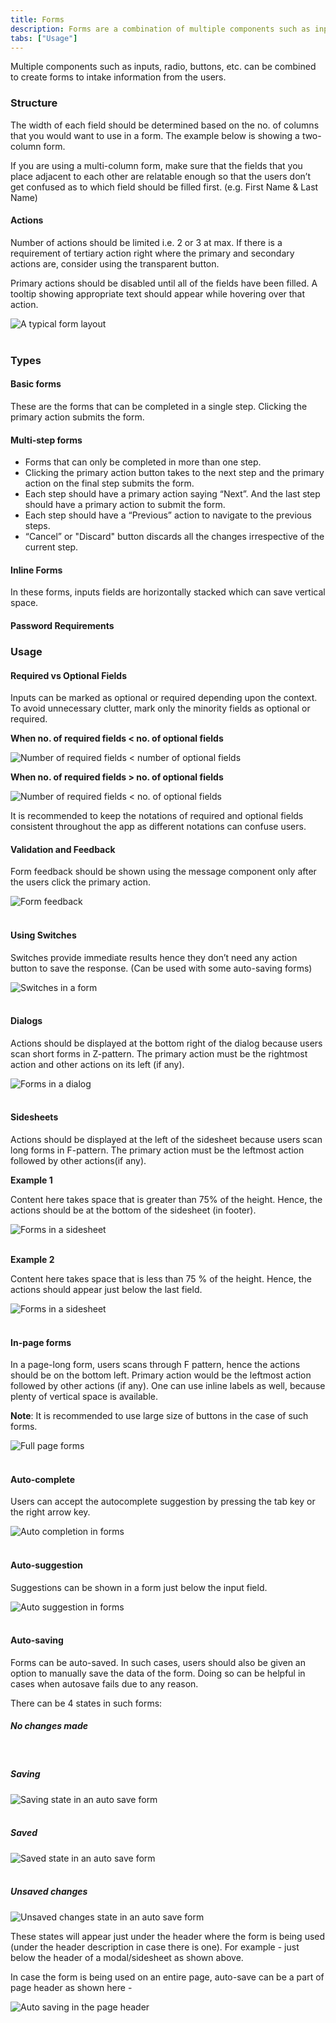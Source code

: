 ```yaml
---
title: Forms
description: Forms are a combination of multiple components such as inputs, radio, buttons, etc. arranged intuitively.
tabs: ["Usage"]
---
```


Multiple components such as inputs, radio, buttons, etc. can be combined to create forms to intake information from the users.

### Structure
The width of each field should be determined based on the no. of columns that you would want to use in a form. The example below is showing a two-column form.

If you are using a multi-column form, make sure that the fields that you place adjacent to each other are relatable enough so that the users don’t get confused as to which field should be filled first. (e.g. First Name & Last Name)

#### Actions
Number of actions should be limited i.e. 2 or 3 at max. If there is a requirement of tertiary action right where the primary and secondary actions are, consider using the transparent button.

Primary actions should be disabled until all of the fields have been filled. A tooltip showing appropriate text should appear while hovering over that action.

![A typical form layout](./images/forms-1.png)
<br/>
<br/>

### Types
#### Basic forms
These are the forms that can be completed in a single step. Clicking the primary action submits the form.
<Preview name="patterns-forms-basic-form--basic-form" />

#### Multi-step forms
* Forms that can only be completed in more than one step.
* Clicking the primary action button takes to the next step and the primary action on the final step submits the form.
* Each step should have a primary action saying “Next”. And the last step should have a primary action to submit the form.
* Each step should have a “Previous” action to navigate to the previous steps.
* “Cancel” or "Discard" button discards all the changes irrespective of the current step.

<Preview name="patterns-forms-stepper-form--stepper-form" />

#### Inline Forms
In these forms, inputs fields are horizontally stacked which can save vertical space.
<Preview name="patterns-forms-inline-label-form--inline-label-form" />

#### Password Requirements
<Preview name="patterns-forms-create-password--create-password" />

### Usage
#### Required vs Optional Fields
Inputs can be marked as optional or required depending upon the context. To avoid unnecessary clutter, mark only the minority fields as optional or required.

**When no. of required fields < no. of optional fields**

![Number of required fields < number of optional fields](./images/forms-2.png)
<br/>

**When no. of required fields > no. of optional fields**

![Number of required fields < no. of optional fields](./images/forms-3.png)
<br/>

It is recommended to keep the notations of required and optional fields consistent throughout the app as different notations can confuse users.
 
#### Validation and Feedback
Form feedback should be shown using the message component only after the users click the primary action.

![Form feedback](./images/forms-4.png)
<br/>
<br/>

#### Using Switches
Switches provide immediate results hence they don’t need any action button to save the response. (Can be used with some auto-saving forms)

![Switches in a form](./images/forms-5.png)
<br/>
<br/>

#### Dialogs
Actions should be displayed at the bottom right of the dialog because users scan short forms in Z-pattern. The primary action must be the rightmost action and other actions on its left (if any).

![Forms in a dialog](./images/forms-6.png)
<br/>
<br/>

#### Sidesheets
Actions should be displayed at the left of the sidesheet because users scan long forms in F-pattern. The primary action must be the leftmost action followed by other actions(if any). 

**Example 1**

Content here takes space that is greater than 75% of the height. Hence, the actions should be at the bottom of the sidesheet (in footer).

![Forms in a sidesheet](./images/forms-7.jpg)
<br/>
<br/>

**Example 2**

Content here takes space that is less than 75 % of the height. Hence, the actions should appear just below the last field.

![Forms in a sidesheet](./images/forms-8.png)
<br/>
<br/>

#### In-page forms
In a page-long form, users scans through F pattern, hence the actions should be on the bottom left. Primary action would be the leftmost action followed by other actions (if any). One can use inline labels as well, because plenty of vertical space is available.

**Note**: It is recommended to use large size of buttons in the case of such forms.

![Full page forms](./images/forms-9.png)
<br/>
<br/>

#### Auto-complete
Users can accept the autocomplete suggestion by pressing the tab key or the right arrow key.

![Auto completion in forms](./images/forms-10.png)
<br/>
<br/>

#### Auto-suggestion
Suggestions can be shown in a form just below the input field.

![Auto suggestion in forms](./images/forms-11.png)
<br/>
<br/>

#### Auto-saving
Forms can be auto-saved. In such cases, users should also be given an option to manually save the data of the form. Doing so can be helpful in cases when autosave fails due to any reason.

There can be 4 states in such forms:

##### No changes made
<br/>

##### Saving

![Saving state in an auto save form](./images/forms-12.png)
<br/>
<br/>

##### Saved

![Saved state in an auto save form](./images/forms-13.png)
<br/>
<br/>

##### Unsaved changes

![Unsaved changes state in an auto save form](./images/forms-14.png)
<br/>

These states will appear just under the header where the form is being used (under the header description in case there is one). For example - just below the header of a modal/sidesheet as shown above.

In case the form is being used on an entire page, auto-save can be a part of page header as shown here -

![Auto saving in the page header](./images/forms-15.png)
<br/>
<br/>